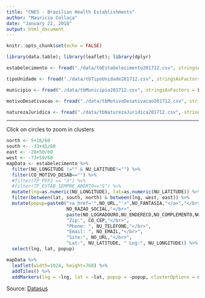 ```yaml
---
title: "CNES - Brazilian Health Establishments"
author: "Mauricio Collaça"
date: "January 22, 2018"
output: html_document
---
```


```r
knitr::opts_chunk$set(echo = FALSE)
```

```r
library(data.table); library(leaflet); library(dplyr)
```
```r
estabelecimento <- fread("./data/tbEstabelecimento201712.csv", stringsAsFactors = FALSE, data.table=FALSE, verbose = FALSE, showProgress = FALSE)
```

```r
tipoUnidade <- fread("./data/tbTipoUnidade201712.csv", stringsAsFactors = FALSE, data.table=FALSE)
```

```r
municipio <- fread("./data/tbMunicipio201712.csv", stringsAsFactors = FALSE, data.table=FALSE)
```

```r
motivoDesativacao <- fread("./data/tbMotivoDesativacao201712.csv", stringsAsFactors = FALSE, data.table=FALSE)
```

```r
naturezaJuridica <- fread("./data/tbNaturezaJuridica201712.csv", stringsAsFactors = FALSE, data.table=FALSE)
```

---

Click on circles to zoom in clusters
```r
north <- 5+16/60
south <- -33+45/60
east <- -28+50/60
west <- -73+59/60
mapData <- estabelecimento %>%
  filter(NU_LONGITUDE !="" & NU_LATITUDE!="") %>%
  filter(CO_MOTIVO_DESAB=="") %>%
  #filter(TP_PFPJ == "3") %>%
  #filter(TP_ESTAB_SEMPRE_ABERTO=="S") %>%
  mutate(lng=as.numeric(NU_LONGITUDE), lat=as.numeric(NU_LATITUDE)) %>%
  filter(between(lat, south, north) & between(lng, west, east)) %>%
  mutate(popup=paste0("<a href='",NO_URL,"'>",NO_FANTASIA,"</a>","</br>",
                      NO_RAZAO_SOCIAL,"</br>",
                      paste(NO_LOGRADOURO,NU_ENDERECO,NO_COMPLEMENTO,NO_BAIRRO), "</br>",
                      "Zip:", CO_CEP,"</br>",
                      "Phone: ", NU_TELEFONE,"</br>",
                      "Email: ", NO_EMAIL,"</br>",
                      "Site:", NO_URL,"</br>",
                      "Lat:", NU_LATITUDE, " Lng:", NU_LONGITUDE)) %>%
  select(lng, lat, popup)
```

```r
mapData %>%
  leaflet(width=1024, height=768) %>%
  addTiles() %>%
  addMarkers(lng = ~lng, lat = ~lat, popup = ~popup, clusterOptions = markerClusterOptions())
```

Source: [Datasus](http://cnes.datasus.gov.br/)